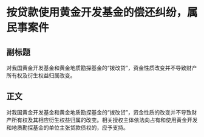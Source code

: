 # 按贷款使用黄金开发基金的偿还纠纷，属民事案件
## 副标题
对我国黄金开发基金和黄金地质勘探基金的“拨改贷”，资金性质改变并不导致财产所有权及衍生权益归属改变。
## 正文
对我国黄金开发基金和黄金地质勘探基金的“拨改贷”，资金性质的改变并不导致财产所有权及其相应衍生权益归属的改变。相关授权主体依法向占有和使用黄金开发和地质勘探基金的单位主张贷款债权的，应予支持。